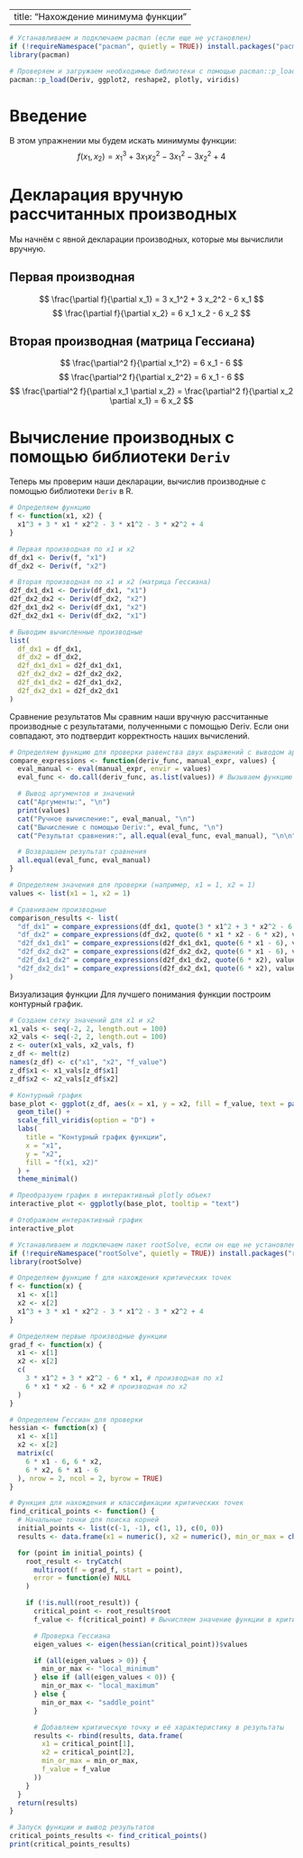 
---
title: "Нахождение минимума функции"
---

```r
# Устанавливаем и подключаем pacman (если еще не установлен)
if (!requireNamespace("pacman", quietly = TRUE)) install.packages("pacman")
library(pacman)

# Проверяем и загружаем необходимые библиотеки с помощью pacman::p_load
pacman::p_load(Deriv, ggplot2, reshape2, plotly, viridis)
```

# Введение

В этом упражнении мы будем искать минимумы функции: $$
f(x_1, x_2) = x_1^3 + 3 x_1 x_2^2 - 3 x_1^2 - 3 x_2^2 + 4
$$ 

# Декларация вручную рассчитанных производных

Мы начнём с явной декларации производных, которые мы вычислили вручную.

## Первая производная

$$
\frac{\partial f}{\partial x_1} = 3 x_1^2 + 3 x_2^2 - 6 x_1
$$
$$
\frac{\partial f}{\partial x_2} = 6 x_1 x_2 - 6 x_2
$$

## Вторая производная (матрица Гессиана)

$$
\frac{\partial^2 f}{\partial x_1^2} = 6 x_1 - 6
$$
$$
\frac{\partial^2 f}{\partial x_2^2} = 6 x_1 - 6
$$
$$
\frac{\partial^2 f}{\partial x_1 \partial x_2} = \frac{\partial^2 f}{\partial x_2 \partial x_1} = 6 x_2
$$

# Вычисление производных с помощью библиотеки `Deriv`

Теперь мы проверим наши декларации, вычислив производные с помощью библиотеки `Deriv` в R.

```r
# Определяем функцию
f <- function(x1, x2) {
  x1^3 + 3 * x1 * x2^2 - 3 * x1^2 - 3 * x2^2 + 4
}

# Первая производная по x1 и x2
df_dx1 <- Deriv(f, "x1")
df_dx2 <- Deriv(f, "x2")

# Вторая производная по x1 и x2 (матрица Гессиана)
d2f_dx1_dx1 <- Deriv(df_dx1, "x1")
d2f_dx2_dx2 <- Deriv(df_dx2, "x2")
d2f_dx1_dx2 <- Deriv(df_dx1, "x2")
d2f_dx2_dx1 <- Deriv(df_dx2, "x1")

# Выводим вычисленные производные
list(
  df_dx1 = df_dx1,
  df_dx2 = df_dx2,
  d2f_dx1_dx1 = d2f_dx1_dx1,
  d2f_dx2_dx2 = d2f_dx2_dx2,
  d2f_dx1_dx2 = d2f_dx1_dx2,
  d2f_dx2_dx1 = d2f_dx2_dx1
)
```

Сравнение результатов Мы сравним наши вручную рассчитанные производные с результатами, полученными с помощью Deriv. Если они совпадают, это подтвердит корректность наших вычислений.

```r
# Определяем функцию для проверки равенства двух выражений с выводом аргументов и значений
compare_expressions <- function(deriv_func, manual_expr, values) {
  eval_manual <- eval(manual_expr, envir = values)
  eval_func <- do.call(deriv_func, as.list(values)) # Вызываем функцию с аргументами из values

  # Вывод аргументов и значений
  cat("Аргументы:", "\n")
  print(values)
  cat("Ручное вычисление:", eval_manual, "\n")
  cat("Вычисление с помощью Deriv:", eval_func, "\n")
  cat("Результат сравнения:", all.equal(eval_func, eval_manual), "\n\n")

  # Возвращаем результат сравнения
  all.equal(eval_func, eval_manual)
}

# Определяем значения для проверки (например, x1 = 1, x2 = 1)
values <- list(x1 = 1, x2 = 1)

# Сравниваем производные
comparison_results <- list(
  "df_dx1" = compare_expressions(df_dx1, quote(3 * x1^2 + 3 * x2^2 - 6 * x1), values),
  "df_dx2" = compare_expressions(df_dx2, quote(6 * x1 * x2 - 6 * x2), values),
  "d2f_dx1_dx1" = compare_expressions(d2f_dx1_dx1, quote(6 * x1 - 6), values),
  "d2f_dx2_dx2" = compare_expressions(d2f_dx2_dx2, quote(6 * x1 - 6), values),
  "d2f_dx1_dx2" = compare_expressions(d2f_dx1_dx2, quote(6 * x2), values),
  "d2f_dx2_dx1" = compare_expressions(d2f_dx2_dx1, quote(6 * x2), values)
)
```

Визуализация функции Для лучшего понимания функции построим контурный график.

```r
# Создаем сетку значений для x1 и x2
x1_vals <- seq(-2, 2, length.out = 100)
x2_vals <- seq(-2, 2, length.out = 100)
z <- outer(x1_vals, x2_vals, f)
z_df <- melt(z)
names(z_df) <- c("x1", "x2", "f_value")
z_df$x1 <- x1_vals[z_df$x1]
z_df$x2 <- x2_vals[z_df$x2]

# Контурный график
base_plot <- ggplot(z_df, aes(x = x1, y = x2, fill = f_value, text = paste("x1:", round(x1, 2), "<br>x2:", round(x2, 2), "<br>f_value:", round(f_value, 4)))) +
  geom_tile() +
  scale_fill_viridis(option = "D") +
  labs(
    title = "Контурный график функции",
    x = "x1",
    y = "x2",
    fill = "f(x1, x2)"
  ) +
  theme_minimal()

# Преобразуем график в интерактивный plotly объект
interactive_plot <- ggplotly(base_plot, tooltip = "text")

# Отображаем интерактивный график
interactive_plot
```

```r
# Устанавливаем и подключаем пакет rootSolve, если он еще не установлен
if (!requireNamespace("rootSolve", quietly = TRUE)) install.packages("rootSolve")
library(rootSolve)

# Определяем функцию f для нахождения критических точек
f <- function(x) {
  x1 <- x[1]
  x2 <- x[2]
  x1^3 + 3 * x1 * x2^2 - 3 * x1^2 - 3 * x2^2 + 4
}

# Определяем первые производные функции
grad_f <- function(x) {
  x1 <- x[1]
  x2 <- x[2]
  c(
    3 * x1^2 + 3 * x2^2 - 6 * x1, # производная по x1
    6 * x1 * x2 - 6 * x2 # производная по x2
  )
}

# Определяем Гессиан для проверки
hessian <- function(x) {
  x1 <- x[1]
  x2 <- x[2]
  matrix(c(
    6 * x1 - 6, 6 * x2,
    6 * x2, 6 * x1 - 6
  ), nrow = 2, ncol = 2, byrow = TRUE)
}

# Функция для нахождения и классификации критических точек
find_critical_points <- function() {
  # Начальные точки для поиска корней
  initial_points <- list(c(-1, -1), c(1, 1), c(0, 0))
  results <- data.frame(x1 = numeric(), x2 = numeric(), min_or_max = character(), f_value = numeric())

  for (point in initial_points) {
    root_result <- tryCatch(
      multiroot(f = grad_f, start = point),
      error = function(e) NULL
    )

    if (!is.null(root_result)) {
      critical_point <- root_result$root
      f_value <- f(critical_point) # Вычисляем значение функции в критической точке

      # Проверка Гессиана
      eigen_values <- eigen(hessian(critical_point))$values

      if (all(eigen_values > 0)) {
        min_or_max <- "local_minimum"
      } else if (all(eigen_values < 0)) {
        min_or_max <- "local_maximum"
      } else {
        min_or_max <- "saddle_point"
      }

      # Добавляем критическую точку и её характеристику в результаты
      results <- rbind(results, data.frame(
        x1 = critical_point[1],
        x2 = critical_point[2],
        min_or_max = min_or_max,
        f_value = f_value
      ))
    }
  }
  return(results)
}

# Запуск функции и вывод результатов
critical_points_results <- find_critical_points()
print(critical_points_results)
```
